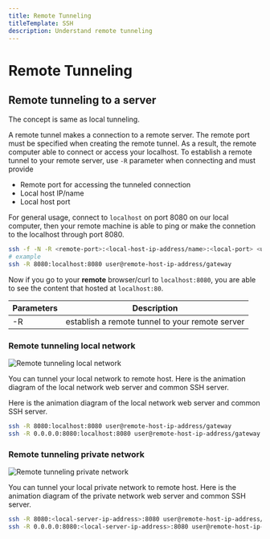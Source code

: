 ```yaml
---
title: Remote Tunneling
titleTemplate: SSH
description: Understand remote tunneling
---
```



# Remote Tunneling

## Remote tunneling to a server

<Callout type="info" emoji="ℹ️">
  The concept is same as local tunneling.
</Callout>

A remote tunnel makes a connection to a remote server. The remote port must be specified when creating the remote tunnel. As a result, the remote computer able to connect or access your localhost. To establish a remote tunnel to your remote server, use `-R` parameter when connecting and must provide

- Remote port for accessing the tunneled connection
- Local host IP/name
- Local host port

For general usage, connect to `localhost` on port 8080 on our local computer, then your remote machine is able to ping or make the connetion to the localhost through port 8080.

```bash
ssh -f -N -R <remote-port>:<local-host-ip-address/name>:<local-port> <username>@<remote-host-ip-address/name/gateway>
# example
ssh -R 8080:localhost:8080 user@remote-host-ip-address/gateway
```

Now if you go to your **remote** browser/curl to `localhost:8080`, you are able to see the content that hosted at `localhost:80`.

| Parameters | Description                                     |
| ---------- | ----------------------------------------------- |
| -R         | establish a remote tunnel to your remote server |

### Remote tunneling local network

![Remote tunneling local network](/docs/ssh/remote_tunneling_local_network.gif)

You can tunnel your local network to remote host. Here is the animation diagram of the local network web server and common SSH server.

Here is the animation diagram of the local network web server and common SSH server.

```bash
ssh -R 8080:localhost:8080 user@remote-host-ip-address/gateway
ssh -R 0.0.0.0:8080:localhost:8080 user@remote-host-ip-address/gateway
```

### Remote tunneling private network

![Remote tunneling private network](/docs/ssh/remote_tunneling_private_network.gif)

You can tunnel your local private network to remote host. Here is the animation diagram of the private network web server and common SSH server.

```bash
ssh -R 8080:<local-server-ip-address>:8080 user@remote-host-ip-address/gateway
ssh -R 0.0.0.0:8080:<local-server-ip-address>:8080 user@remote-host-ip-address/gateway
```
